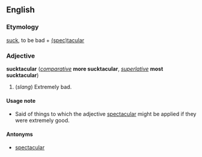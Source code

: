 ==English==
===Etymology===
[[suck]], to be bad + [[spectacular|(spec)tacular]]

===Adjective===
'''sucktacular''' (''[[comparative]]'' '''more sucktacular''', ''[[superlative]]'' '''most sucktacular''')

#(''slang'') Extremely bad.

====Usage note====
*Said of things to which the adjective [[spectacular]] might be applied if they were extremely good.

====Antonyms====
*[[spectacular]]